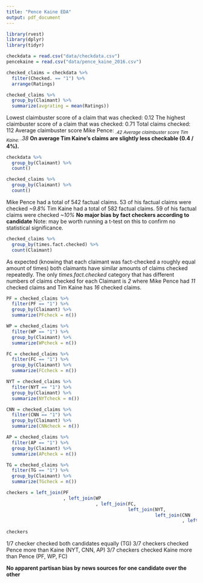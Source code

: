 ```yaml
---
title: "Pence Kaine EDA"
output: pdf_document
---
```


```r
library(rvest)
library(dplyr)
library(tidyr)
```


```r
checkdata = read.csv("data/checkdata.csv")
pencekaine = read.csv("data/pence_kaine_2016.csv")
```

```r
checked_claims = checkdata %>% 
  filter(Checked. == "1") %>% 
  arrange(Ratings)

checked_claims %>% 
  group_by(Claimant) %>% 
  summarize(avgrating = mean(Ratings))
```
Lowest claimbuster score of a claim that was checked: 0.12 
The highest claimbuster score of a claim that was checked: 0.71 
Total claims checked: 112
Average claimbuster score Mike Pence: *~.42*
Average claimbuster score Tim Kaine: *~.38* 
**On average Tim Kaine's claims are slightly less checkable (0.4 / 4%).**

```r
checkdata %>% 
  group_by(Claimant) %>% 
  count()

checked_claims %>%
  group_by(Claimant) %>% 
  count()
```
Mike Pence had a total of 542 factual claims. 53 of his factual claims were
checked *~9.8%* 
Tim Kaine had a total of 582 factual claims. 59 of his factual claims were 
checked *~10%* 
**No major bias by fact checkers according to candidate** Note: may be worth 
running a t-test on this to confirm no statistical significance. 

```r
checked_claims %>% 
  group_by(times.fact.checked) %>% 
  count(Claimant)
```
As expected (knowing that each claimant was fact-checked a roughly equal amount
of times) both claimants have similar amounts of claims checked repeatedly. 
The only *times.fact.checked* category that has different numbers of claims
checked for each Claimant is *2* where Mike Pence had *11* checked claims and 
Tim Kaine has *16* checked claims. 

```r
PF = checked_claims %>%
  filter(PF == "1") %>%
  group_by(Claimant) %>%
  summarize(PFcheck = n())

WP = checked_claims %>%
  filter(WP == "1") %>%
  group_by(Claimant) %>%
  summarize(WPcheck = n())

FC = checked_claims %>%
  filter(FC == "1") %>%
  group_by(Claimant) %>%
  summarize(FCcheck = n())

NYT = checked_claims %>%
  filter(NYT == "1") %>%
  group_by(Claimant) %>%
  summarize(NYTcheck = n())

CNN = checked_claims %>%
  filter(CNN == "1") %>%
  group_by(Claimant) %>%
  summarize(CNNcheck = n())

AP = checked_claims %>%
  filter(AP == "1") %>%
  group_by(Claimant) %>%
  summarize(APcheck = n())

TG = checked_claims %>%
  filter(TG == "1") %>%
  group_by(Claimant) %>%
  summarize(TGcheck = n())

checkers = left_join(PF
                     , left_join(WP
                                 , left_join(FC,
                                             left_join(NYT,
                                                       left_join(CNN
                                                                 , left_join(AP, TG, 
                                                                             by = "Claimant"))))))
checkers                                                                       
```

1/7 checker checked both candidates equally (TG)
3/7 checkers checked Pence more than Kaine (NYT, CNN, AP)
3/7 checkers checked Kaine more than Pence (PF, WP, FC)

**No apparent partisan bias by news sources for one candidate over the other**

